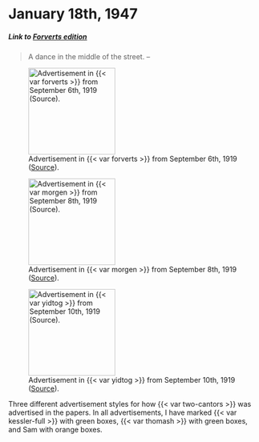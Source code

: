 # January 18th, 1947

##### _Link to [Forverts edition](https://www.nli.org.il/en/newspapers/frw/1947/01/18/01/)_ {.unnumbered}

> A dance in the middle of the street. -- 







::: {#fig-cantors layout-ncol=3}

![Advertisement in {{< var forverts >}} from September 6th, 1919 ([Source](https://www.nli.org.il/en/newspapers/frw/1919/09/06/01/article/64.2)).](../img/newspaper_clippings/1919-09-06_forverts.png){width="1.8in"}

![Advertisement in {{< var morgen >}} from September 8th, 1919 ([Source](https://www.nli.org.il/en/newspapers/tjm/1919/09/08/01/article/59.2/)).](../img/newspaper_clippings/1919-09-08_morgen.png){width="1.8in"}

![Advertisement in {{< var yidtog >}} from September 10th, 1919 ([Source](https://www.nli.org.il/en/newspapers/ytb/1919/09/10/01/article/86.2)).](../img/newspaper_clippings/1919-09-10_yidtog.png){width="1.8in"}


Three different advertisement styles for how {{< var two-cantors >}} was advertised in the papers. In all advertisements, I have marked {{< var kessler-full >}} with green boxes, {{< var thomash >}} with green boxes, and Sam with orange boxes.
:::
